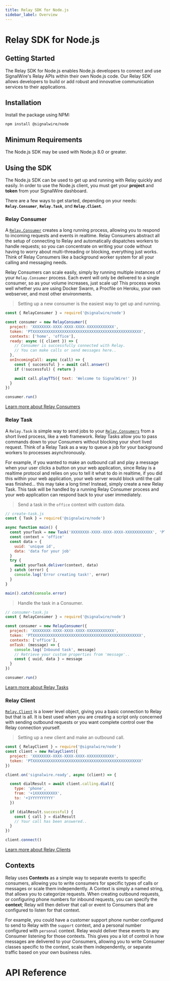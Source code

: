 ```yaml
---
title: Relay SDK for Node.js
sidebar_label: Overview
---
```


[relay-client]: ./relay-client
[relay-consumer]: ./consumer

[messaging]: ./messaging/
[relay-client-1]: ./relay-client
[relay-client]: ./relay-client
[relay-consumer-1]: ./consumer
[relay-consumer]: ./consumer
[relay-consumers]: ./consumer
[relay-task]: ./task/
[task]: ./task/
[voice]: ./calling/

# Relay SDK for Node.js

## Getting Started

The Relay SDK for Node.js enables Node.js developers to connect and use SignalWire's Relay APIs within their own Node.js code. Our Relay SDK allows developers to build or add robust and innovative communication services to their applications.

## Installation

Install the package using NPM:

```shell
npm install @signalwire/node
```

## Minimum Requirements

The Node.js SDK may be used with Node.js 8.0 or greater.

## Using the SDK

The Node.js SDK can be used to get up and running with Relay quickly and easily. In order to use the Node.js client, you must get your **project** and **token** from your SignalWire dashboard.

There are a few ways to get started, depending on your needs: **`Relay.Consumer`**, **`Relay.Task`**, and **`Relay.Client`**.

### Relay Consumer

A [`Relay.Consumer`][relay-consumer] creates a long running process, allowing you to respond to incoming requests and events in realtime. Relay Consumers abstract all the setup of connecting to Relay and automatically dispatches workers to handle requests; so you can concentrate on writing your code without having to worry about multi-threading or blocking, everything just works. Think of Relay Consumers like a background worker system for all your calling and messaging needs.

Relay Consumers can scale easily, simply by running multiple instances of your `Relay.Consumer` process. Each event will only be delivered to a single consumer, so as your volume increases, just scale up! This process works well whether you are using Docker Swarm, a Procfile on Heroku, your own webserver, and most other environments.

> Setting up a new consumer is the easiest way to get up and running.

```javascript
const { RelayConsumer } = require('@signalwire/node')

const consumer = new RelayConsumer({
  project: 'XXXXXXXX-XXXX-XXXX-XXXX-XXXXXXXXXXXX',
  token: 'PTXXXXXXXXXXXXXXXXXXXXXXXXXXXXXXXXXXXXXXXXXXXXXXXX',
  contexts: ['home', 'office'],
  ready: async ({ client }) => {
    // Consumer is successfully connected with Relay.
    // You can make calls or send messages here..
  },
  onIncomingCall: async (call) => {
    const { successful } = await call.answer()
    if (!successful) { return }

    await call.playTTS({ text: 'Welcome to SignalWire!' })
  }
})

consumer.run()
```

[Learn more about Relay Consumers][relay-consumer]

### Relay Task

A `Relay.Task` is simple way to send jobs to your [`Relay.Consumers`][relay-consumers] from a short lived process, like a web framework. Relay Tasks allow you to pass commands down to your Consumers without blocking your short lived request. Think of a Relay Task as a way to queue a job for your background workers to processes asynchronously.

For example, if you wanted to make an outbound call and play a message when your user clicks a button on your web application, since Relay is a realtime protocol and relies on you to tell it what to do in realtime, if you did this within your web application, your web server would block until the call was finished... this may take a long time! Instead, simply create a new Relay Task. This task will be handled by a running Relay Consumer process and your web application can respond back to your user immediately.

> Send a task in the `office` context with custom data.

```javascript
// create-task.js
const { Task } = require('@signalwire/node')

async function main() {
  const yourTask = new Task('XXXXXXXX-XXXX-XXXX-XXXX-XXXXXXXXXXXX', 'PTXXXXXXXXXXXXXXXXXXXXXXXXXXXXXXXXXXXXXXXXXXXXXXXX')
  const context = 'office'
  const data = {
    uuid: 'unique id',
    data: 'data for your job'
  }
  try {
    await yourTask.deliver(context, data)
  } catch (error) {
    console.log('Error creating task!', error)
  }
}

main().catch(console.error)
```

> Handle the task in a Consumer.

```javascript
// consumer-task.js
const { RelayConsumer } = require('@signalwire/node')

const consumer = new RelayConsumer({
  project: 'XXXXXXXX-XXXX-XXXX-XXXX-XXXXXXXXXXXX',
  token: 'PTXXXXXXXXXXXXXXXXXXXXXXXXXXXXXXXXXXXXXXXXXXXXXXXX',
  contexts: ['office'],
  onTask: (message) => {
    console.log('Inbound task', message)
    // Retrieve your custom properties from 'message'..
    const { uuid, data } = message
  }
})

consumer.run()
```

[Learn more about Relay Tasks][relay-task]

### Relay Client

[`Relay.Client`][relay-client] is a lower level object, giving you a basic connection to Relay but that is all. It is best used when you are creating a script only concerned with sending outbound requests or you want complete control over the Relay connection yourself.

> Setting up a new client and make an outbound call.

```javascript
const { RelayClient } = require('@signalwire/node')
const client = new RelayClient({
  project: 'XXXXXXXX-XXXX-XXXX-XXXX-XXXXXXXXXXXX',
  token: 'PTXXXXXXXXXXXXXXXXXXXXXXXXXXXXXXXXXXXXXXXXXXXXXXXX'
})

client.on('signalwire.ready', async (client) => {

  const dialResult = await client.calling.dial({
    type: 'phone',
    from: '+1XXXXXXXXXX',
    to: '+1YYYYYYYYYY'
  })

  if (dialResult.successful) {
    const { call } = dialResult
    // Your call has been answered..
  }
})

client.connect()
```

[Learn more about Relay Clients][relay-client]


## Contexts

Relay uses **Contexts** as a simple way to separate events to specific consumers, allowing you to write consumers for specific types of calls or messages or scale them independently. A Context is simply a named string, that allows you to categorize requests. When creating outbound requests, or configuring phone numbers for inbound requests, you can specify the **context**; Relay will then deliver that call or event to Consumers that are configured to listen for that context.

For example, you could have a customer support phone number configured to send to Relay with the `support` context, and a personal number configured with `personal` context. Relay would deliver these events to any Consumer listening for those contexts. This gives you a lot of control in how messages are delivered to your Consumers, allowing you to write Consumer classes specific to the context, scale them independently, or separate traffic based on your own business rules.

# API Reference